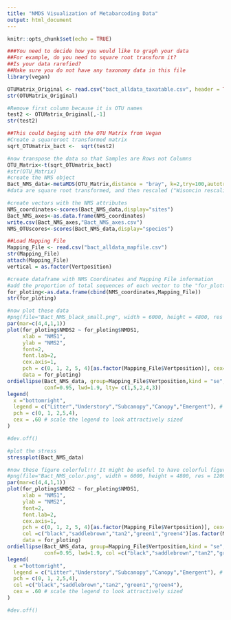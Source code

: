 ```yaml
---
title: "NMDS Visualization of Metabarcoding Data"
output: html_document
---
```


```r
knitr::opts_chunk$set(echo = TRUE)
```



```r
###You need to decide how you would like to graph your data
##For example, do you need to square root transform it?
##Is your data rarefied?
##Make sure you do not have any taxonomy data in this file
library(vegan)

OTUMatrix_Original <- read.csv("bact_alldata_taxatable.csv", header = TRUE)
str(OTUMatrix_Original)

#Remove first column because it is OTU names
test2 <- OTUMatrix_Original[,-1]
str(test2)

##This could beging with the OTU Matrix from Vegan
#Create a squareroot transformed matrix
sqrt_OTUmatrix_bact <-  sqrt(test2)

#now transpose the data so that Samples are Rows not Columns
OTU_Matrix<-t(sqrt_OTUmatrix_bact)
#str(OTU_Matrix)
#create the NMS object
Bact_NMS_data<-metaMDS(OTU_Matrix,distance = "bray", k=2,try=100,autotransform = TRUE,maxit=1000)
#data are square root transformed, and then rescaled ("Wisoncin rescaling")

#create vectors with the NMS attributes
NMS_coordinates<-scores(Bact_NMS_data,display="sites")
Bact_NMS_axes<-as.data.frame(NMS_coordinates)
write.csv(Bact_NMS_axes,"Bact_NMS_axes.csv")
NMS_OTUscores<-scores(Bact_NMS_data,display="species")

##Load Mapping File
Mapping_File <- read.csv("bact_alldata_mapfile.csv")
str(Mapping_File)
attach(Mapping_File)
vertical = as.factor(Vertposition)

#create dataframe with NMS Coordinates and Mapping File information
#add the proportion of total sequences of each vector to the "for_plotting" object below
for_ploting<-as.data.frame(cbind(NMS_coordinates,Mapping_File))
str(for_ploting)
```

```r

#now plot these data
#png(file="Bact_NMS_black_small.png", width = 6000, height = 4800, res = 1200)
par(mar=c(4,4,1,1))
plot(for_ploting$NMDS2 ~ for_ploting$NMDS1,
     xlab = "NMS1",
     ylab = "NMS2",
     font=2,
     font.lab=2,
     cex.axis=1,
     pch = c(0, 1, 2, 5, 4)[as.factor(Mapping_File$Vertposition)], cex=.8,  # different 'pch' types 
     data = for_ploting)
ordiellipse(Bact_NMS_data, group=Mapping_File$Vertposition,kind = "se", 
            conf=0.95, lwd=1.9, lty= c(1,5,2,4,3))
legend(
  x ="bottomright",
  legend = c("Litter","Understory","Subcanopy","Canopy","Emergent"), # for readability of legend
  pch = c(0, 1, 2,5,4),
  cex = .60 # scale the legend to look attractively sized
)

#dev.off()
```

```r
#plot the stress
stressplot(Bact_NMS_data)
```

```r

#now these figure colorful!!! It might be useful to have colorful figures
#png(file="Bact_NMS_color.png", width = 6000, height = 4800, res = 1200)
par(mar=c(4,4,1,1))
plot(for_ploting$NMDS2 ~ for_ploting$NMDS1,
     xlab = "NMS1",
     ylab = "NMS2",
     font=2,
     font.lab=2,
     cex.axis=1,
     pch = c(0, 1, 2, 5, 4)[as.factor(Mapping_File$Vertposition)], cex=.8, 
     col =c("black","saddlebrown","tan2","green1","green4")[as.factor(Mapping_File$Vertposition)],  # different 'pch' types 
     data = for_ploting)
ordiellipse(Bact_NMS_data, group=Mapping_File$Vertposition,kind = "se", 
            conf=0.95, lwd=1.9, col =c("black","saddlebrown","tan2","green1","green4"))
legend(
  x ="bottomright",
  legend = c("Litter","Understory","Subcanopy","Canopy","Emergent"), # for readability of legend
  pch = c(0, 1, 2,5,4),
  col =c("black","saddlebrown","tan2","green1","green4"),
  cex = .60 # scale the legend to look attractively sized
)

#dev.off()


```

